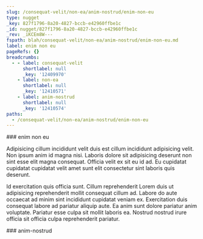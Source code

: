```yaml
---
slug: /consequat-velit/non-ea/anim-nostrud/enim-non-eu
type: nugget
_key: 827f1796-8a20-4827-bccb-e42960ffbe1c
_id: nugget/827f1796-8a20-4827-bccb-e42960ffbe1c
_rev: _iKCEm8W---
fspath: blah/consequat-velit/non-ea/anim-nostrud/enim-non-eu.md
label: enim non eu
pageRefs: {}
breadcrumbs:
  - - label: consequat-velit
      shortlabel: null
      _key: '12409970'
    - label: non-ea
      shortlabel: null
      _key: '12410571'
    - label: anim-nostrud
      shortlabel: null
      _key: '12410574'
paths:
  - /consequat-velit/non-ea/anim-nostrud/enim-non-eu
---
```


<NuggetArea>
<Nugget slug="/consequat-velit/non-ea/anim-nostrud/enim-non-eu" type="nugget" _key="827f1796-8a20-4827-bccb-e42960ffbe1c" _id="nugget/827f1796-8a20-4827-bccb-e42960ffbe1c" _rev="_iKCEm8W---" fspath="blah/consequat-velit/non-ea/anim-nostrud/enim-non-eu.md" label="enim non eu" paths="/consequat-velit/non-ea/anim-nostrud/enim-non-eu">
<NuggetBody>
### enim non eu

Adipisicing cillum incididunt velit duis est cillum incididunt adipisicing velit. Non ipsum anim id magna nisi. Laboris dolore sit adipisicing deserunt non sint esse elit magna consequat. Officia velit ex sit eu id ad. Eu cupidatat cupidatat cupidatat velit amet sunt elit consectetur sint laboris quis deserunt.

Id exercitation quis officia sunt. Cillum reprehenderit Lorem duis ut adipisicing reprehenderit mollit consequat cillum ad. Labore do aute occaecat ad minim sint incididunt cupidatat veniam ex. Exercitation duis consequat labore ad pariatur aliquip aute. Ea anim sunt dolore pariatur anim voluptate. Pariatur esse culpa sit mollit laboris ea. Nostrud nostrud irure officia sit officia culpa reprehenderit pariatur.

</NuggetBody>
<Breadcrumbs>
<Crumbs>
<Crumb _key="12409970" label="consequat-velit" /><Crumb _key="12410571" label="non-ea" /><Crumb _key="12410574" label="anim-nostrud" />
</Crumbs>
</Breadcrumbs>
</Nugget>

<NuggetsInbound>
</NuggetsInbound>
<NuggetsOutbound>
</NuggetsOutbound>
</NuggetArea>
<PassagesInbound>
<Passage direction="inbound" type="passage" _key="12410574" _id="passage/12410574" _rev="_iKCEm8S--_" label="anim-nostrud" passage="anim-nostrud" fspath="blah/consequat-velit/non-ea/anim-nostrud" paths="/consequat-velit/non-ea/anim-nostrud" slug="/consequat-velit/non-ea/anim-nostrud">
<NuggetBody>
### anim-nostrud

</NuggetBody>
<Breadcrumbs>
<Crumbs>
<Crumb _key="12409970" label="consequat-velit" /><Crumb _key="12410571" label="non-ea" />
</Crumbs>
</Breadcrumbs>
</Passage>

</PassagesInbound>
<PassagesOutbound>
</PassagesOutbound>